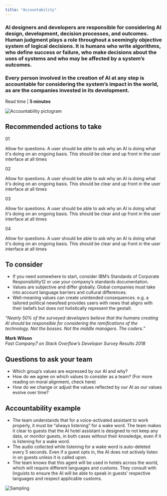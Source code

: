 ```yaml
---
title: "Accountability"
---
```




<Row className="opener">
<Column colMd={6} colLg={7}>

### AI designers and developers are responsible for considering AI design, development, decision processes, and outcomes. Human judgment plays a role throughout a seemingly objective system of logical decisions. It is humans who write algorithms, who define success or failure, who make decisions about the uses of systems and who may be affected by a system’s outcomes.

### Every person involved in the creation of AI at any step is accountable for considering the system’s impact in the world, as are the companies invested in its development.

Read time | **5 minutes**

</Column>

<Column offsetLg={1} colMd={2} colLg={2}>

![Accountability pictogram](../../images/ethics/accountability/Image_1.png)

</Column>
</Row>

<Row className="hr recommended">
<Column colSm={4}>

## Recommended actions to take

</Column>
<Column className={'recommendation'} colMd={4} colLg={4}>

01

Allow for questions. A user should be able to ask why an AI is doing what it's doing on an ongoing basis. This should be clear and up front in the user interface at all times

</Column>
<Column className={'recommendation'} colMd={4} colLg={4}>

02

Allow for questions. A user should be able to ask why an AI is doing what it's doing on an ongoing basis. This should be clear and up front in the user interface at all times

</Column>
<Column className={'recommendation'} colMd={4} colLg={4}>

03

Allow for questions. A user should be able to ask why an AI is doing what it's doing on an ongoing basis. This should be clear and up front in the user interface at all times

</Column>
<Column className={'recommendation'} colMd={4} colLg={4}>

04

Allow for questions. A user should be able to ask why an AI is doing what it's doing on an ongoing basis. This should be clear and up front in the user interface at all times

</Column>
</Row>



<Row className="hr consider">
<Column colMd={5} colLg={7}>

## To consider

 - If you need somewhere to start, consider IBM’s Standards of Corporate Responsibility12 or use your company’s standards documentation.
 - Values are subjective and differ globally. Global companies must take into account language barriers and cultural differences.
 - Well-meaning values can create unintended consequences. e.g. a tailored political newsfeed provides users with news that aligns with their beliefs but does not holistically represent the gestalt.


</Column>

<Column colSm={0} colMd={2} colLg={3} offsetMd={1} noGutterSm>
<Aside>

_“Nearly 50% of the surveyed developers believe that the humans creating AI should be responsible for considering the ramifications of the technology. Not the bosses. Not the middle managers. The coders.”_

**Mark Wilson** <br/>
_Fast Company7 on Stack Overflow’s Developer Survey Results 2018_

</Aside>
</Column>
</Row>



<Row className="questions">
<Column colMd={6} colLg={7}>

## Questions to ask your team

 - Which group’s values are expressed by our AI and why?
 - How do we agree on which values to consider as a team? (For more reading on moral alignment, check here)
 - How do we change or adjust the values reflected by our AI as our values evolve over time?


</Column>
</Row>



<Row className="example">
<Column colMd={6} colLg={7}>

## Accountability example

 - The team understands that for a voice-activated assistant to work properly, it must be “always listening” for a wake word. The team makes it clear to guests that the AI hotel assistant is designed to not keep any data, or monitor guests, in both cases without their knowledge, even if it is listening for a wake word.
 - The audio collected while listening for a wake word is auto-deleted every 5 seconds. Even if a guest opts in, the AI does not actively listen in on guests unless it is called upon.
 - The team knows that this agent will be used in hotels across the world, which will require different languages and customs. They consult with linguists to ensure the AI will be able to speak in guests’ respective languages and respect applicable customs.


</Column>
</Row>

![Sampling](../../images/ethics/accountability/Image_3.png)
